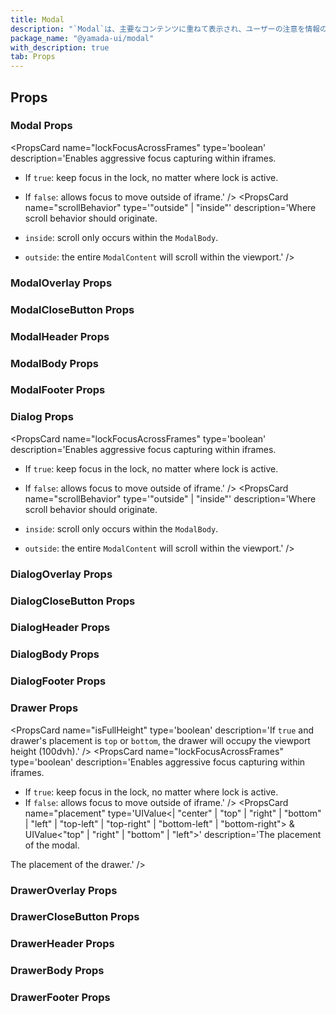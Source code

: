 ```yaml
---
title: Modal
description: "`Modal`は、主要なコンテンツに重ねて表示され、ユーザーの注意を情報のみに集中させるコンポーネントです。"
package_name: "@yamada-ui/modal"
with_description: true
tab: Props
---
```


## Props

### Modal Props

<PropsCard name="isOpen"
required
type='boolean'
description='If `true`, the open will be opened.' />
<PropsCard name="allowPinchZoom"
type='boolean'
description='Handle zoom or pinch gestures on iOS devices when scroll locking is enabled.' />
<PropsCard name="animation"
type='"top" | "right" | "bottom" | "left" | "scale" | "none"'
description='The animation of the tooltip.' />
<PropsCard name="blockScrollOnMount"
type='boolean'
description='If `true`, scrolling will be disabled on the `body` when the modal opens.' />
<PropsCard name="closeOnEsc"
type='boolean'
description='If `true`, the modal will close when the `Esc` key is pressed.' />
<PropsCard name="closeOnOverlay"
type='boolean'
description='If `true`, the modal will close when the overlay is clicked.' />
<PropsCard name="colorScheme"
type='"whiteAlpha" | "blackAlpha" | "gray" | "zinc" | "neutral" | "stone" | "red" | "rose" | "pink" | "orange" | "amber" | "yellow" | "lime" | "green" | "emerald" | "teal" | "cyan" | "sky" | "blue" | "indigo" | "violet" | "purple" | "fuchsia"'
description='The visual color appearance of the component.' />
<PropsCard name="duration"
type='number | Partial<Record<"exit" | "enter", number>>'
description='The animation duration.' />
<PropsCard name="finalFocusRef"
type='RefObject<FocusableElement>'
description='`ref` of the element to return focus to when `FocusLock` unmounts.' />
<PropsCard name="initialFocusRef"
type='RefObject<FocusableElement>'
description='`ref` of the element to receive focus initially.' />
<PropsCard name="lockFocusAcrossFrames"
type='boolean'
description='Enables aggressive focus capturing within iframes.
- If `true`: keep focus in the lock, no matter where lock is active.
- If `false`:  allows focus to move outside of iframe.' />
<PropsCard name="onClose"
type='() => void'
description='Callback invoked to close the modal.' />
<PropsCard name="onCloseComplete"
type='() => void'
description='Callback function to run side effects after the modal has closed.' />
<PropsCard name="onEsc"
type='() => void'
description='Callback fired when the escape key is pressed and focus is within modal.' />
<PropsCard name="onOverlayClick"
type='() => void'
description='Callback fired when the overlay is clicked.' />
<PropsCard name="outside"
type='UIValue<number | "px" | (string & {}) | "initial" | "inherit" | "sm" | "md" | "lg" | "xl" | "2xl" | "-moz-initial" | "revert" | "revert-layer" | "unset" | "normal" | "1" | "-1" | "2" | "-2" | ... 72 more ... | "-3.5">'
description='The CSS `padding` property.' />
<PropsCard name="placement"
type='UIValue<| "center"
  | "top"
  | "right"
  | "bottom"
  | "left"
  | "top-left"
  | "top-right"
  | "bottom-left"
  | "bottom-right">'
description='The placement of the modal.' />
<PropsCard name="portalProps"
type='Omit<PortalProps, "children">'
description='Props to be forwarded to the portal component.' />
<PropsCard name="restoreFocus"
type='boolean'
description='If `true`, focus will be restored to the element that triggered the `FocusLock` once it unmounts.' />
<PropsCard name="scrollBehavior"
type='"outside" | "inside"'
description='Where scroll behavior should originate.

- `inside`: scroll only occurs within the `ModalBody`.
- `outside`: the entire `ModalContent` will scroll within the viewport.' />
  <PropsCard
    name="size"
    type='"xs" | "sm" | "md" | "lg" | "xl" | "2xl" | "3xl" | "4xl" | "5xl" | "6xl" | "full"'
    description="The size of the Modal."
  />
  <PropsCard
    name="variant"
    type="string"
    description="The variant of the Modal."
  />
  <PropsCard
    name="withCloseButton"
    type="boolean"
    description="If `true`, display the modal close button."
  />
  <PropsCard
    name="withOverlay"
    type="boolean"
    description="If `true`, display the modal overlay."
  />

### ModalOverlay Props

### ModalCloseButton Props

<PropsCard
  name="isDisabled"
  type="boolean"
  description="If `true`, the button is disabled."
/>

### ModalHeader Props

### ModalBody Props

### ModalFooter Props

### Dialog Props

<PropsCard name="isOpen"
required
type='boolean'
description='If `true`, the open will be opened.' />
<PropsCard name="allowPinchZoom"
type='boolean'
description='Handle zoom or pinch gestures on iOS devices when scroll locking is enabled.' />
<PropsCard name="animation"
type='"top" | "right" | "bottom" | "left" | "scale" | "none"'
description='The animation of the tooltip.' />
<PropsCard name="blockScrollOnMount"
type='boolean'
description='If `true`, scrolling will be disabled on the `body` when the modal opens.' />
<PropsCard name="cancel"
type='type ONLY_FOR_FORMAT =
  | string
  | number
  | boolean
  | ReactElement<any, string | JSXElementConstructor<any>>
  | Iterable<ReactNode>
  | ReactPortal
  | ButtonProps'
description='The dialog cancel to use.' />
<PropsCard name="closeOnEsc"
type='boolean'
description='If `true`, the modal will close when the `Esc` key is pressed.' />
<PropsCard name="closeOnOverlay"
type='boolean'
description='If `true`, the modal will close when the overlay is clicked.' />
<PropsCard name="colorScheme"
type='"whiteAlpha" | "blackAlpha" | "gray" | "zinc" | "neutral" | "stone" | "red" | "rose" | "pink" | "orange" | "amber" | "yellow" | "lime" | "green" | "emerald" | "teal" | "cyan" | "sky" | "blue" | "indigo" | "violet" | "purple" | "fuchsia"'
description='The visual color appearance of the component.' />
<PropsCard name="duration"
type='number | Partial<Record<"exit" | "enter", number>>'
description='The animation duration.' />
<PropsCard name="finalFocusRef"
type='RefObject<FocusableElement>'
description='`ref` of the element to return focus to when `FocusLock` unmounts.' />
<PropsCard name="footer"
type='type ONLY_FOR_FORMAT =
  | string
  | number
  | boolean
  | ReactElement<any, string | JSXElementConstructor<any>>
  | Iterable<ReactNode>
  | ReactPortal'
description='The dialog footer to use.' />
<PropsCard name="header"
type='type ONLY_FOR_FORMAT =
  | string
  | number
  | boolean
  | ReactElement<any, string | JSXElementConstructor<any>>
  | Iterable<ReactNode>
  | ReactPortal'
description='The dialog header to use.' />
<PropsCard name="initialFocusRef"
type='RefObject<FocusableElement>'
description='`ref` of the element to receive focus initially.' />
<PropsCard name="lockFocusAcrossFrames"
type='boolean'
description='Enables aggressive focus capturing within iframes.
- If `true`: keep focus in the lock, no matter where lock is active.
- If `false`:  allows focus to move outside of iframe.' />
<PropsCard name="onCancel"
type='(onClose: (() => void) | undefined) => void'
description='The callback invoked when cancel button clicked.' />
<PropsCard name="onClose"
type='() => void'
description='Callback invoked to close the modal.' />
<PropsCard name="onCloseComplete"
type='() => void'
description='Callback function to run side effects after the modal has closed.' />
<PropsCard name="onEsc"
type='() => void'
description='Callback fired when the escape key is pressed and focus is within modal.' />
<PropsCard name="onOther"
type='(onClose: (() => void) | undefined) => void'
description='The callback invoked when other button clicked.' />
<PropsCard name="onOverlayClick"
type='() => void'
description='Callback fired when the overlay is clicked.' />
<PropsCard name="onSuccess"
type='(onClose: (() => void) | undefined) => void'
description='The callback invoked when success button clicked.' />
<PropsCard name="other"
type='type ONLY_FOR_FORMAT =
  | string
  | number
  | boolean
  | ReactElement<any, string | JSXElementConstructor<any>>
  | Iterable<ReactNode>
  | ReactPortal
  | ButtonProps'
description='The dialog other to use.' />
<PropsCard name="outside"
type='UIValue<number | "px" | (string & {}) | "initial" | "inherit" | "sm" | "md" | "lg" | "xl" | "2xl" | "-moz-initial" | "revert" | "revert-layer" | "unset" | "normal" | "1" | "-1" | "2" | "-2" | ... 72 more ... | "-3.5">'
description='The CSS `padding` property.' />
<PropsCard name="placement"
type='UIValue<| "center"
  | "top"
  | "right"
  | "bottom"
  | "left"
  | "top-left"
  | "top-right"
  | "bottom-left"
  | "bottom-right">'
description='The placement of the modal.' />
<PropsCard name="portalProps"
type='Omit<PortalProps, "children">'
description='Props to be forwarded to the portal component.' />
<PropsCard name="restoreFocus"
type='boolean'
description='If `true`, focus will be restored to the element that triggered the `FocusLock` once it unmounts.' />
<PropsCard name="scrollBehavior"
type='"outside" | "inside"'
description='Where scroll behavior should originate.

- `inside`: scroll only occurs within the `ModalBody`.
- `outside`: the entire `ModalContent` will scroll within the viewport.' />
  <PropsCard
    name="size"
    type='"xs" | "sm" | "md" | "lg" | "xl" | "2xl" | "3xl" | "4xl" | "5xl" | "6xl" | "full"'
    description="The size of the Dialog."
  />
  <PropsCard
    name="success"
    type="type ONLY_FOR_FORMAT =
| string
| number
| boolean
| ReactElement<any, string | JSXElementConstructor<any>>
| Iterable<ReactNode>
| ReactPortal
| ButtonProps"
    description="The dialog success to use."
  />
  <PropsCard
    name="variant"
    type="string"
    description="The variant of the Dialog."
  />
  <PropsCard
    name="withCloseButton"
    type="boolean"
    description="If `true`, display the modal close button."
  />
  <PropsCard
    name="withOverlay"
    type="boolean"
    description="If `true`, display the modal overlay."
  />

### DialogOverlay Props

### DialogCloseButton Props

<PropsCard
  name="isDisabled"
  type="boolean"
  description="If `true`, the button is disabled."
/>

### DialogHeader Props

### DialogBody Props

### DialogFooter Props

### Drawer Props

<PropsCard name="isOpen"
required
type='boolean'
description='If `true`, the open will be opened.' />
<PropsCard name="allowPinchZoom"
type='boolean'
description='Handle zoom or pinch gestures on iOS devices when scroll locking is enabled.' />
<PropsCard name="blockScrollOnMount"
type='boolean'
description='If `true`, scrolling will be disabled on the `body` when the modal opens.' />
<PropsCard name="closeOnEsc"
type='boolean'
description='If `true`, the modal will close when the `Esc` key is pressed.' />
<PropsCard name="closeOnOverlay"
type='boolean'
description='If `true`, the modal will close when the overlay is clicked.' />
<PropsCard name="colorScheme"
type='"whiteAlpha" | "blackAlpha" | "gray" | "zinc" | "neutral" | "stone" | "red" | "rose" | "pink" | "orange" | "amber" | "yellow" | "lime" | "green" | "emerald" | "teal" | "cyan" | "sky" | "blue" | "indigo" | "violet" | "purple" | "fuchsia"'
description='The visual color appearance of the component.' />
<PropsCard name="duration"
type='number | Partial<Record<"exit" | "enter", number>>'
description='The animation duration.' />
<PropsCard name="finalFocusRef"
type='RefObject<FocusableElement>'
description='`ref` of the element to return focus to when `FocusLock` unmounts.' />
<PropsCard name="initialFocusRef"
type='RefObject<FocusableElement>'
description='`ref` of the element to receive focus initially.' />
<PropsCard name="isFullHeight"
type='boolean'
description='If `true` and drawer's placement is `top` or `bottom`, the drawer will occupy the viewport height (100dvh).' />
<PropsCard name="lockFocusAcrossFrames"
type='boolean'
description='Enables aggressive focus capturing within iframes.
- If `true`: keep focus in the lock, no matter where lock is active.
- If `false`:  allows focus to move outside of iframe.' />
<PropsCard name="onClose"
type='() => void'
description='Callback invoked to close the modal.' />
<PropsCard name="onCloseComplete"
type='() => void'
description='Callback function to run side effects after the modal has closed.' />
<PropsCard name="onEsc"
type='() => void'
description='Callback fired when the escape key is pressed and focus is within modal.' />
<PropsCard name="onOverlayClick"
type='() => void'
description='Callback fired when the overlay is clicked.' />
<PropsCard name="placement"
type='UIValue<| "center"
  | "top"
  | "right"
  | "bottom"
  | "left"
  | "top-left"
  | "top-right"
  | "bottom-left"
  | "bottom-right"> &
  UIValue<"top" | "right" | "bottom" | "left">'
description='The placement of the modal.

The placement of the drawer.' />

<PropsCard
  name="portalProps"
  type='Omit<PortalProps, "children">'
  description="Props to be forwarded to the portal component."
/>
<PropsCard
  name="restoreFocus"
  type="boolean"
  description="If `true`, focus will be restored to the element that triggered the `FocusLock` once it unmounts."
/>
<PropsCard
  name="size"
  type='"xs" | "sm" | "md" | "lg" | "xl" | "full"'
  description="The size of the Drawer."
/>
<PropsCard
  name="variant"
  type="string"
  description="The variant of the Drawer."
/>
<PropsCard
  name="withCloseButton"
  type="boolean"
  description="If `true`, display the modal close button."
/>
<PropsCard
  name="withOverlay"
  type="boolean"
  description="If `true`, display the modal overlay."
/>

### DrawerOverlay Props

### DrawerCloseButton Props

<PropsCard
  name="isDisabled"
  type="boolean"
  description="If `true`, the button is disabled."
/>

### DrawerHeader Props

### DrawerBody Props

### DrawerFooter Props
